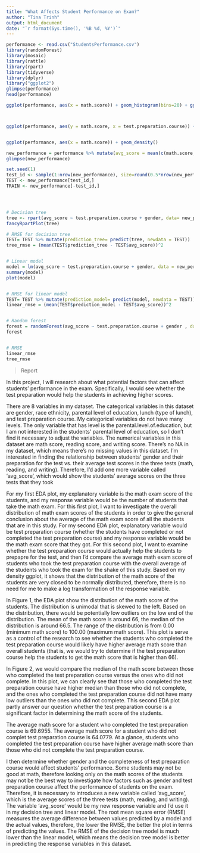 ```yaml
---
title: "What Affects Student Performance on Exam?"
author: "Tina Trinh"
output: html_document
date: "`r format(Sys.time(), '%B %d, %Y')`"
---
```


```r
performance <- read.csv("StudentsPerformance.csv")
library(randomForest)
library(mosaic)
library(rattle)
library(rpart)
library(tidyverse)
library(dplyr)
library("ggplot2")
glimpse(performance)
head(performance)
```


```r
ggplot(performance, aes(x = math.score)) + geom_histogram(bins=20) + ggtitle("Figure 1: Distribution of students' math scores") + xlab("Math scores") + ylab("Number of students") 



ggplot(performance, aes(y = math.score, x = test.preparation.course)) + geom_boxplot() + ggtitle("Figure 2: Math scores when completed test preparation course vs. incompleted") + xlab("Test preparation course") + ylab("Math score")


ggplot(performance, aes(x = math.score)) + geom_density()

```


```r
new_performance = performance %>% mutate(avg_score = mean(c(math.score, reading.score, writing.score)))
glimpse(new_performance)

```


```r
set.seed(1)
test_id <- sample(1:nrow(new_performance), size=round(0.5*nrow(new_performance)))
TEST <- new_performance[test_id,]
TRAIN <- new_performance[-test_id,]




# Decision tree 
tree <- rpart(avg_score ~ test.preparation.course + gender, data= new_performance, na.action = na.pass)
fancyRpartPlot(tree)

# RMSE for decision tree
TEST= TEST %>% mutate(prediction_tree= predict(tree, newdata = TEST))
tree_rmse = (mean(TEST$prediction_tree - TEST$avg_score))^2


# Linear model 
model = lm(avg_score ~ test.preparation.course + gender, data = new_performance)
summary(model)
plot(model)


# RMSE for linear model
TEST= TEST %>% mutate(prediction_model= predict(model, newdata = TEST))
linear_rmse = (mean(TEST$prediction_model - TEST$avg_score))^2


# Random forest
forest = randomForest(avg_score ~ test.preparation.course + gender , data= new_performance)
forest


# RMSE
linear_rmse
tree_rmse 


```

> Report 

In this project, I will research about what potential factors that can affect students' performance in the exam. Specifically, I would see whether the test preparation would help the students in achieving higher scores.


There are 8 variables in my dataset. The categorical variables in this dataset are gender, race ethnicity, parental level of education, lunch (type of lunch), and test preparation course. My categorical variables do not have many levels. The only variable that has level is the parental.level.of.education, but I am not interested in the students' parental level of education, so I don't find it necessary to adjust the variables. The numerical variables in this dataset are math score, reading score, and writing score. There's no NA in my dataset, which means there's no missing values in this dataset. I'm interested in finding the relationship between students' gender and their preparation for the test vs. their average test scores in the three tests (math, reading, and writing). Therefore, I'd add one more variable called 'avg_score', which would show the students' average scores on the three tests that they took
 
 
For my first EDA plot, my explanatory variable is the math exam score of the students, and my response variable would be the number of students that take the math exam. For this first plot, I want to investigate the overall distribution of math exam scores of the students in order to give the general conclusion about the average of the math exam score of all the students that are in this study. For my second EDA plot, explanatory variable would be test preparation course (whether the students have completed or not completed the test preparation course) and my response variable would be the math exam score that they got. For this second plot, I want to examine whether the test preparation course would actually help the students to prepapre for the test, and then I'd compare the average math exam score of students who took the test preparation course with the overall average of the students who took the exam for the shake of this study. Based on my density ggplot, it shows that the distribution of the math score of the students are very closed to be normally distributed, therefore, there is no need for me to make a log transformation of the response variable.


In Figure 1, the EDA plot show the distribution of the math score of the students. The distribution is unimodal that is skewed to the left. Based on the distribution, there would be potentially low outliers on the low end of the distribution. The mean of the math score is around 66, the median of the distribution is around 66.5. The range of the distribution is from 0.00 (minimum math score) to 100.00 (maximum math score). This plot is serve as a control of the research to see whether the students who completed the test preparation course would likely have higher average math score than overall students (that is, we would try to determine if the test preparation course help the students to get the math score that is higher than 66).


In Figure 2, we would compare the median of the math score between those who completed the test preparation course versus the ones who did not complete. In this plot, we can clearly see that those who completed the test preparation course have higher median than those who did not complete, and the ones who completed the test preparation course did not have many low outliers than the ones who did not complete. This second EDA plot partly answer our question whether the test preparation course is a significant factor in determining the math score of the students. 

The average math score for a student who completed the test preparation course is 69.6955. The average math score for a student who did not complet test preparation course is 64.0779. At a glance, students who completed the test preparation course have higher average math score than those who did not complete the test preparation course. 

I then determine whether gender and the completeness of test preparation course would affect students' performance. Some students may not be good at math, therefore looking only on the math scores of the students may not be the best way to investigate how factors such as gender and test preparation course affect the performance of students on the exam. Therefore, it is necessary to introduces a new variable called 'avg_score', which is the average scores of the three tests (math, reading, and writing). The variable 'avg_score' would be my new response variable and I'd use it in my decision tree and linear model. The root mean square error (RMSE) measures the average difference between values predicted by a model and the actual values, therefore, the lower the RMSE, the better the plot in terms of predicting the values. The RMSE of the decision tree model is much lower than the linear model, which means the decision tree model is better in predicting the response variables in this dataset. 